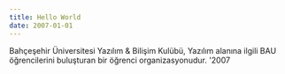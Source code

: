 ```yaml
---
title: Hello World
date: 2007-01-01
---
```


Bahçeşehir Üniversitesi Yazılım & Bilişim Kulübü, Yazılım alanına ilgili BAU öğrencilerini buluşturan bir öğrenci organizasyonudur. '2007